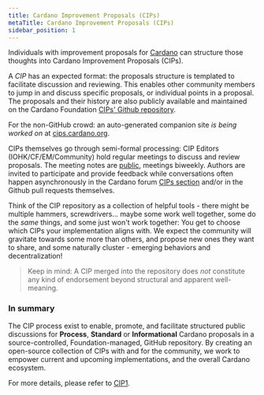 ```yaml
---
title: Cardano Improvement Proposals (CIPs)
metaTitle: Cardano Improvement Proposals (CIPs)
sidebar_position: 1
---
```


Individuals with improvement proposals for [Cardano](https://cardano.org/) can
structure those thoughts into Cardano Improvement Proposals (CIPs).

A _CIP_ has an expected format: the proposals structure is templated to
facilitate discussion and reviewing. This enables other community members to
jump in and discuss specific proposals, or individual points in a proposal. The
proposals and their history are also publicly available and maintained on the
Cardano Foundation
[CIPs' Github repository](https://github.com/cardano-foundation/CIPs).

For the non-GitHub crowd: an auto-generated companion site _is being worked on_
at [cips.cardano.org](https://cips.cardano.org).

CIPs themselves go through semi-formal processing: CIP Editors
(IOHK/CF/EM/Community) hold regular meetings to discuss and review proposals.
The meeting notes are
[public](https://github.com/cardano-foundation/CIPs/tree/master/BiweeklyMeetings),
meetings biweekly. Authors are invited to participate and provide feedback while
conversations often happen asynchronously in the Cardano forum
[CIPs section](https://forum.cardano.org/c/english/cips/122) and/or in the
Github pull requests themselves.

Think of the CIP repository as a collection of helpful tools - there might be
multiple hammers, screwdrivers... maybe some work well together, some do the
_same_ things, and some just won't work together: You get to choose which CIPs
your implementation aligns with. We expect the community will gravitate towards
some more than others, and propose new ones they want to share, and some
naturally cluster - emerging behaviors and decentralization!

> Keep in mind: A CIP merged into the repository does _not_ constitute any kind
> of endorsement beyond structural and apparent well-meaning.

### In summary

The CIP process exist to enable, promote, and facilitate structured public
discussions for **Process**, **Standard** or **Informational** Cardano proposals
in a source-controlled, Foundation-managed, GitHub repository. By creating an
open-source collection of CIPs with and for the community, we work to empower
current and upcoming implementations, and the overall Cardano ecosystem.

For more details, please refer to
[CIP1](https://github.com/cardano-foundation/CIPs/blob/master/CIP-0001/CIP-0001.md/).
